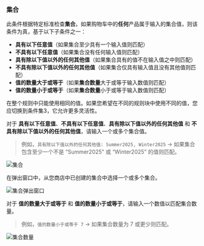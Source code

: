 ### 集合

此条件根据特定标准检查**集合**。如果购物车中的**任何**产品属于输入的集合值，则该条件为真，基于以下子条件之一：

- **具有以下任意值**（如果集合至少具有一个输入值则匹配）
- **不具有以下任意值**（如果集合没有任何输入值则匹配）
- **具有除以下值以外的任何其他值**（如果集合具有的值不在输入值之中则匹配）
- **不具有除以下值以外的任何其他值**（如果集合仅具有输入值且没有其他值则匹配）
- **值的数量大于或等于**（如果**集合数量**大于或等于输入数值则匹配）
- **值的数量小于或等于**（如果**集合数量**小于或等于输入数值则匹配）

<Warning>
  在整个规则中只能使用相同的值。如果您希望在不同的规则块中使用不同的值，您应切换到条件集3，它允许更多灵活性。
</Warning>

对于 **具有以下任意值**、**不具有以下任意值**、**具有除以下值以外的任何其他值** 和 **不具有除以下值以外的任何其他值**，请输入一个或多个集合值。

> 例如，`具有除以下值以外的任何其他值: Summer2025, Winter2025` → 如果集合包含至少一个不是 “Summer2025” 或 “Winter2025” 的值则匹配。

<img
  src="/images/essentials/condition-sets/collections.webp"
  alt="集合"
/>

在弹出窗口中，从您商店中已创建的集合中选择一个或多个集合。

<img
  src="/images/essentials/condition-sets/popup-collections.webp"
  alt="集合弹出窗口"
/>

对于 **值的数量大于或等于** 和 **值的数量小于或等于**，请输入一个数值以匹配集合数量。

> 例如，`值的数量小于或等于 7` → 如果集合数量为 7 或更少则匹配。

<img
  src="/images/essentials/condition-sets/count-collections.webp"
  alt="集合数量"
/>
